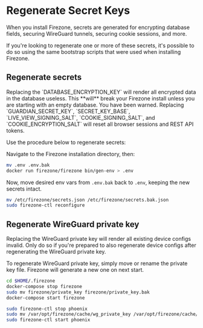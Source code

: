 
# Regenerate Secret Keys

When you install Firezone, secrets are generated for encrypting database fields,
securing WireGuard tunnels, securing cookie sessions, and more.

If you're looking to regenerate one or more of these secrets, it's possible to
do so using the same bootstrap scripts that were used when installing Firezone.

## Regenerate secrets

<Alert color="warning">
  Replacing the `DATABASE_ENCRYPTION_KEY` will render all encrypted data in the
  database useless. This **will** break your Firezone install unless you are
  starting with an empty database. You have been warned.
</Alert>

<Alert color="warning">
  Replacing `GUARDIAN_SECRET_KEY`, `SECRET_KEY_BASE`, `LIVE_VIEW_SIGNING_SALT`,
  `COOKIE_SIGNING_SALT`, and `COOKIE_ENCRYPTION_SALT` will reset all browser
  sessions and REST API tokens.
</Alert>

Use the procedure below to regenerate secrets:

<TabsGroup>
<TabsItem title="Docker" active>

Navigate to the Firezone installation directory, then:

```bash
mv .env .env.bak
docker run firezone/firezone bin/gen-env > .env
```

Now, move desired env vars from `.env.bak` back to `.env`, keeping the new
secrets intact.

</TabsItem>
<TabsItem title="Omnibus">

```bash
mv /etc/firezone/secrets.json /etc/firezone/secrets.bak.json
sudo firezone-ctl reconfigure
```

</TabsItem>
</TabsGroup>

## Regenerate WireGuard private key

<Alert color="warning">
  Replacing the WireGuard private key will render all existing device configs
  invalid. Only do so if you're prepared to also regenerate device configs after
  regenerating the WireGuard private key.
</Alert>

To regenerate WireGuard private key, simply move or rename the private key file.
Firezone will generate a new one on next start.

<TabsGroup>
<TabsItem title="Docker" active>

```bash
cd $HOME/.firezone
docker-compose stop firezone
sudo mv firezone/private_key firezone/private_key.bak
docker-compose start firezone
```

</TabsItem>
<TabsItem title="Omnibus">

```bash
sudo firezone-ctl stop phoenix
sudo mv /var/opt/firezone/cache/wg_private_key /var/opt/firezone/cache/wg_private_key.bak
sudo firezone-ctl start phoenix
```

</TabsItem>
</TabsGroup>
